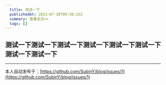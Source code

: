 ```yaml
---
  title: 测试一下
  publishedAt: 2023-07-28T09:56:15Z
  summary: 查看全文>>
  tags: []
---
```


## 测试一下测试一下测试一下测试一下测试一下测试一下测试一下测试一下

---
本人自动发布于：[https://github.com/SubinY/blog/issues/1](https://github.com/SubinY/blog/issues/1)
